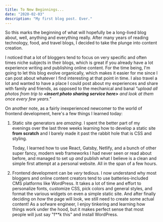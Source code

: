 ```yaml
---
title: To New Beginnings...
date: "2020-02-03"
description: "My first blog post. Ever."
---
```


So this marks the beginning of what will hopefully be a long-lived blog about, well, anything and everything really. After many years of reading technology, food, and travel blogs, I decided to take the plunge into content creation.

I noticed that a lot of bloggers tend to focus on very specific and often times niche subjects in their blogs, which is great if you already have a lot experience writing and publishing online content. For the time being, I'm going to let this blog evolve organically, which makes it easier for me since I can post about whatever I find interesting at that point in time. I also travel a lot and wanted to have a place I could post about my experiences and share with family and friends, as opposed to the mechanical and banal _"upload all photos from trip to __<insert photo sharing service here\>__ and look at them once every few years."_

On another note, as a fairly inexperienced newcomer to the world of frontend development, here's a few things I learned today:

1. Static site generators are _amazing_. I spent the better part of my evenings over the last three weeks learning how to develop a static site __from scratch__ and I barely made it past the rabbit hole that is CSS and styling.

    Today, I learned how to use React, Gatsby, Netlify, and a bunch of other super fancy, modern web frameworks I had never seen or read about before, and managed to set up _and_ publish what I believe is a clean and simple first attempt at a personal website. All in the span of a few hours.

1. Frontend development can be _very_ tedious. I now understand why most bloggers and online content creators tend to use batteries-included CMS platforms like WordPress. It takes a lot of time and effort to personalize fonts, customize CSS, pick colors and general styles, and format the various widgets on even a simple static site. And after finally deciding on _how_ the page will look, we still need to create some actual content! As a sofware engineer, I enjoy tinkering and learning how things work under the hood, but it makes perfect sense that most people will just say "f**k this" and install WordPress.
